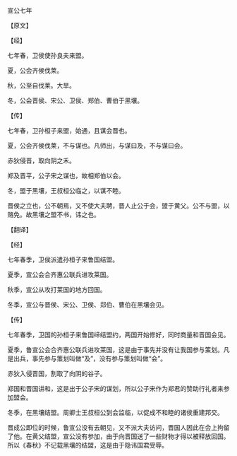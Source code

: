 

宣公七年

【原文】

【经】

七年春，卫侯使孙良夫来盟。

夏，公会齐侯伐莱。

秋，公至自伐莱。大旱。

冬，公会晋侯、宋公、卫侯、郑伯、曹伯于黑壤。

【传】

七年春，卫孙桓子来盟，始通，且谋会晋也。

夏，公会齐侯伐莱，不与谋也。凡师出，与谋曰及，不与谋曰会。

赤狄侵晋，取向阴之禾。

郑及晋平，公子宋之谋也，故相郑伯以会。

冬，盟于黑壤，王叔桓公临之，以谋不睦。

晋侯之立也，公不朝焉，又不使大夫聘，晋人止公于会，盟于黄父。公不与盟，以赂免。故黑壤之盟不书，讳之也。

【翻译】

【经】

七年春季，卫侯派遣孙桓子来鲁国结盟。

夏季，宣公会合齐惠公联兵进攻莱国。

秋季，宣公从攻打莱国的地方回国。

冬季，宣公与晋侯、宋公、卫侯、郑伯、曹伯在黑壤会见。

【传】

七年春季，卫国的孙桓子来鲁国缔结盟约，两国开始修好，同时商量和晋国会见。

夏季，鲁宣公会合齐惠公联兵进攻莱国，这是由于事先并没有让我国参与策划。凡是出兵，事先参与策划叫做“及”，没有参与策划叫做“会”。

赤狄入侵晋国，割取了向阴的谷子。

郑国和晋国讲和，这是出于公子宋的谋划，所以公子宋作为郑君的赞助行礼者来参加盟会。

冬季，在黑壤结盟。周卿士王叔桓公到会监临，以促成不和睦的诸侯重建邦交。

晋成公即位的时候，鲁宣公没有去朝见，又不派大夫访问，晋国人因此在会上拘留了他。在黄父结盟，宣公没有参加，由于向晋国送了一些财物才得以被释放回国。所以《春秋》不记载黑壤的结盟，这是由于隐讳国君受辱。

